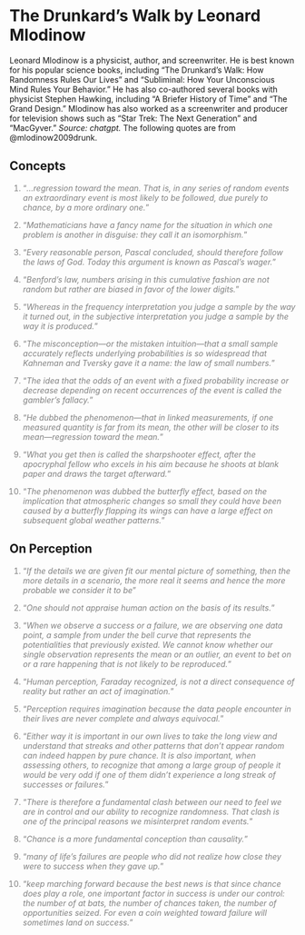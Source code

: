# The Drunkard's Walk by Leonard Mlodinow {#sec-DrunkBook}

Leonard Mlodinow is a physicist, author, and screenwriter. He is best known for his popular science books, including "The Drunkard's Walk: How Randomness Rules Our Lives" and "Subliminal: How Your Unconscious Mind Rules Your Behavior." He has also co-authored several books with physicist Stephen Hawking, including "A Briefer History of Time" and "The Grand Design." Mlodinow has also worked as a screenwriter and producer for television shows such as "Star Trek: The Next Generation" and "MacGyver." *Source: chatgpt.* The following quotes are from @mlodinow2009drunk.

## Concepts

::: {style="color: gray"}
1.  "*...regression toward the mean. That is, in any series of random events an extraordinary event is most likely to be followed, due purely to chance, by a more ordinary one.*"
:::

::: {style="color: gray"}
2.  "*Mathematicians have a fancy name for the situation in which one problem is another in disguise: they call it an isomorphism.*"
:::

::: {style="color: gray"}
3.  "*Every reasonable person, Pascal concluded, should therefore follow the laws of God. Today this argument is known as Pascal's wager.*"
:::

::: {style="color: gray"}
4.  "*Benford's law, numbers arising in this cumulative fashion are not random but rather are biased in favor of the lower digits.*"
:::

::: {style="color: gray"}
5.  "*Whereas in the frequency interpretation you judge a sample by the way it turned out, in the subjective interpretation you judge a sample by the way it is produced.*"
:::

::: {style="color: gray"}
6.  "*The misconception---or the mistaken intuition---that a small sample accurately reflects underlying probabilities is so widespread that Kahneman and Tversky gave it a name: the law of small numbers.*"
:::

::: {style="color: gray"}
7.  "*The idea that the odds of an event with a fixed probability increase or decrease depending on recent occurrences of the event is called the gambler's fallacy.*"
:::

::: {style="color: gray"}
8.  "*He dubbed the phenomenon---that in linked measurements, if one measured quantity is far from its mean, the other will be closer to its mean---regression toward the mean.*"
:::

::: {style="color: gray"}
9.  "*What you get then is called the sharpshooter effect, after the apocryphal fellow who excels in his aim because he shoots at blank paper and draws the target afterward.*"
:::

::: {style="color: gray"}
10. "*The phenomenon was dubbed the butterfly effect, based on the implication that atmospheric changes so small they could have been caused by a butterfly flapping its wings can have a large effect on subsequent global weather patterns.*"
:::

## On Perception

::: {style="color: gray"}
1.  "*If the details we are given fit our mental picture of something, then the more details in a scenario, the more real it seems and hence the more probable we consider it to be*"
:::

::: {style="color: gray"}
2.  "*One should not appraise human action on the basis of its results.*"
:::

::: {style="color: gray"}
3.  "*When we observe a success or a failure, we are observing one data point, a sample from under the bell curve that represents the potentialities that previously existed. We cannot know whether our single observation represents the mean or an outlier, an event to bet on or a rare happening that is not likely to be reproduced.*"
:::

::: {style="color: gray"}
4.  "*Human perception, Faraday recognized, is not a direct consequence of reality but rather an act of imagination.*"
:::

::: {style="color: gray"}
5.  "*Perception requires imagination because the data people encounter in their lives are never complete and always equivocal.*"
:::

::: {style="color: gray"}
6.  "*Either way it is important in our own lives to take the long view and understand that streaks and other patterns that don't appear random can indeed happen by pure chance. It is also important, when assessing others, to recognize that among a large group of people it would be very odd if one of them didn't experience a long streak of successes or failures.*"
:::

::: {style="color: gray"}
7.  "*There is therefore a fundamental clash between our need to feel we are in control and our ability to recognize randomness. That clash is one of the principal reasons we misinterpret random events.*"
:::

::: {style="color: gray"}
8.  "*Chance is a more fundamental conception than causality.*"
:::

::: {style="color: gray"}
9.  "*many of life's failures are people who did not realize how close they were to success when they gave up.*"
:::

::: {style="color: gray"}
10. "*keep marching forward because the best news is that since chance does play a role, one important factor in success is under our control: the number of at bats, the number of chances taken, the number of opportunities seized. For even a coin weighted toward failure will sometimes land on success.*"
:::
